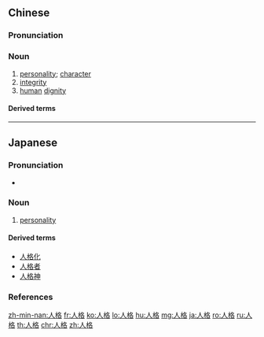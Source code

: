 ==Chinese==
{{zh-forms}}

===Pronunciation===
{{zh-pron
|m=réngé
|c=jan4 gaak3
|h=pfs=ns:ngìn-kiet
|mn=kh:jîn-keh/qz,xm,tp:lîn-keh/zz:jîn-keeh
|ma=y
|cat=n
}}

===Noun===
{{zh-noun}}

# [[personality]]; [[character]]
# [[integrity]]
# [[human]] [[dignity]]

====Derived terms====
{{zh-der|人格化|人格分裂|人格教育|人格權|人格測驗|兩重人格|反常人格|國際人格|多重人格|雙重人格}}

{{zh-cat|Advanced}}

----

==Japanese==
{{ja-kanjitab|じん|かく|yomi=on}}

===Pronunciation===
* {{ja-pron|じんかく|y=o|acc=0|acc_ref=NHK}}

===Noun===
{{ja-noun|じんかく}}

# [[personality]]

====Derived terms====
* [[人格化]]
* [[人格者]]
* [[人格神]]

===References===
<references/>

[[zh-min-nan:人格]]
[[fr:人格]]
[[ko:人格]]
[[lo:人格]]
[[hu:人格]]
[[mg:人格]]
[[ja:人格]]
[[ro:人格]]
[[ru:人格]]
[[th:人格]]
[[chr:人格]]
[[zh:人格]]